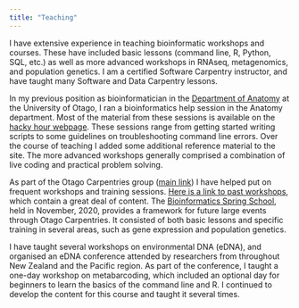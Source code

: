 ```yaml
---
title: "Teaching"
---
```


I have extensive experience in teaching bioinformatic workshops and courses. These have included basic lessons (command line, R, Python, SQL, etc.) as well as more advanced workshops in RNAseq, metagenomics, and population genetics. I am a certified Software Carpentry instructor, and have taught many Software and Data Carpentry lessons.

In my previous position as bioinformatician in the [Department of Anatomy](http://www.otago.ac.nz/anatomy/index.html) at the University of Otago, I ran a bioinformatics help session in the Anatomy department. Most of the material from these sessions is available on the [hacky hour webpage](https://otagomohio.github.io/hacky2021/). These sessions range from getting started writing scripts to some guidelines on troubleshooting command line errors. Over the course of teaching I added some additional reference material to the site. The more advanced workshops generally comprised a combination of live coding and practical problem solving. 

As part of the Otago Carpentries group ([main link](https://otagocarpentries.github.io/)) I have helped put on frequent workshops and training sessions. [Here is a link to past workshops](https://otagocarpentries.github.io/past), which contain a great deal of content. The [Bioinformatics Spring School](https://otagocarpentries.github.io/bioinformatics-spring-school-2020/), held in November, 2020, provides a framework for future large events through Otago Carpentries. It consisted of both basic lessons and specific training in several areas, such as gene expression and population genetics.

I have taught several workshops on environmental DNA (eDNA), and organised an eDNA conference attended by researchers from throughout New Zealand and the Pacific region. As part of the conference, I taught a one-day workshop on metabarcoding, which included an optional day for beginners to learn the basics of the command line and R. I continued to develop the content for this course and taught it several times.

